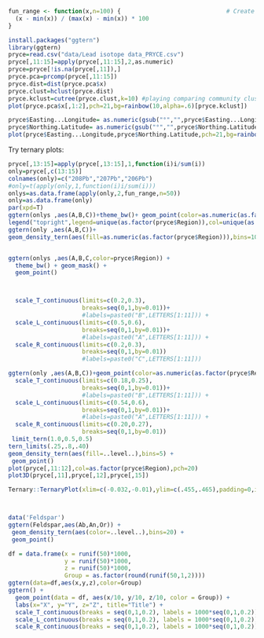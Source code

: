 ```r
fun_range <- function(x,n=100) {                              # Create user-defined function
  (x - min(x)) / (max(x) - min(x)) * 100
}
```

```r
install.packages("ggtern")
library(ggtern)
pryce=read.csv("data/Lead isotope data_PRYCE.csv")
pryce[,11:15]=apply(pryce[,11:15],2,as.numeric)
pryce=pryce[!is.na(pryce[,11]),]
pryce.pca=prcomp(pryce[,11:15])
pryce.dist=dist(pryce.pca$x)
pryce.clust=hclust(pryce.dist)
pryce.kclust=cutree(pryce.clust,k=10) #playing comparing community cluster vs simple hierarchical clustering
plot(pryce.pca$x[,1:2],pch=21,bg=rainbow(10,alpha=.6)[pryce.kclust])

pryce$Easting...Longitude= as.numeric(gsub("°","",pryce$Easting...Longitude))
pryce$Northing.Latitude= as.numeric(gsub("°","",pryce$Northing.Latitude))
plot(pryce$Easting...Longitude,pryce$Northing.Latitude,pch=21,bg=rainbow(10,alpha=.6)[pryce.kclust])


```


Try ternary plots:

```r

pryce[,13:15]=apply(pryce[,13:15],1,function(i)i/sum(i))
only=pryce[,c(13:15)]
colnames(only)=c("208Pb","207Pb","206Pb")
#only=t(apply(only,1,function(i)i/sum(i)))
onlys=as.data.frame(apply(only,2,fun_range,n=50))
only=as.data.frame(only)
par(xpd=T)
ggtern(onlys ,aes(A,B,C))+theme_bw()+ geom_point(color=as.numeric(as.factor(pryce$Region)))+geom_mask()
legend("topright",legend=unique(as.factor(pryce$Region)),col=unique(as.numeric(as.factor(pryce$Region))))
ggtern(only ,aes(A,B,C))+
geom_density_tern(aes(fill=as.numeric(as.factor(pryce$Region))),bins=10) + geom_point(color=as.numeric(as.factor(pryce$Region)))


ggtern(onlys ,aes(A,B,C,color=pryce$Region)) +
  theme_bw() + geom_mask() +
  geom_point()



  scale_T_continuous(limits=c(0.2,0.3),
                     breaks=seq(0,1,by=0.01))+
                     #labels=paste0("B",LETTERS[1:11])) + 
  scale_L_continuous(limits=c(0.5,0.6),
                     breaks=seq(0,1,by=0.01))+
                     #labels=paste0("A",LETTERS[1:11])) + 
  scale_R_continuous(limits=c(0.2,0.3),
                     breaks=seq(0,1,by=0.01))
                     #labels=paste0("C",LETTERS[1:11]))

ggtern(only ,aes(A,B,C))+geom_point(color=as.numeric(as.factor(pryce$Region)))+
  scale_T_continuous(limits=c(0.18,0.25),
                     breaks=seq(0,1,by=0.01))+
                     #labels=paste0("B",LETTERS[1:11])) + 
  scale_L_continuous(limits=c(0.54,0.6),
                     breaks=seq(0,1,by=0.01))+
                     #labels=paste0("A",LETTERS[1:11])) + 
  scale_R_continuous(limits=c(0.20,0.27),
                     breaks=seq(0,1,by=0.01))
 limit_tern(1.0,0.5,0.5)
tern_limits(.25,.8,.40)
geom_density_tern(aes(fill=..level..),bins=5) +
 geom_point()
plot(pryce[,11:12],col=as.factor(pryce$Region),pch=20)
plot3D(pryce[,11],pryce[,12],pryce[,15])

Ternary::TernaryPlot(xlim=c(-0.032,-0.01),ylim=c(.455,.465),padding=0,isometric=F)



data('Feldspar')
ggtern(Feldspar,aes(Ab,An,Or)) + 
 geom_density_tern(aes(color=..level..),bins=20) +
 geom_point()

df = data.frame(x = runif(50)*1000,
                y = runif(50)*1000,
                z = runif(50)*1000,
                Group = as.factor(round(runif(50,1,2))))
ggtern(data=df,aes(x,y,z),color=Group)
ggtern() + 
  geom_point(data = df, aes(x/10, y/10, z/10, color = Group)) + 
  labs(x="X", y="Y", z="Z", title="Title") +
  scale_T_continuous(breaks = seq(0,1,0.2), labels = 1000*seq(0,1,0.2)) +
  scale_L_continuous(breaks = seq(0,1,0.2), labels = 1000*seq(0,1,0.2)) +
  scale_R_continuous(breaks = seq(0,1,0.2), labels = 1000*seq(0,1,0.2))
```

